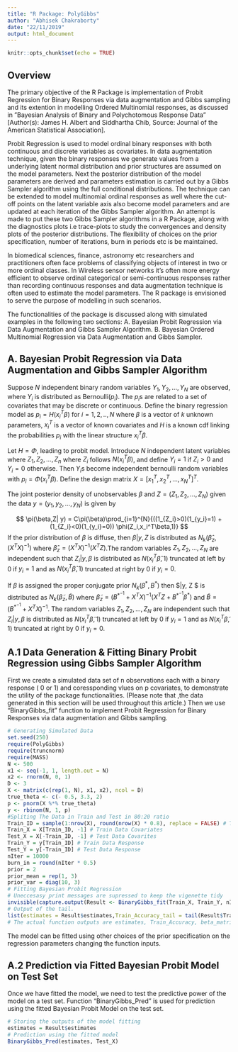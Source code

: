 ```yaml
---
title: "R Package: PolyGibbs"
author: "Abhisek Chakraborty"
date: "22/11/2019"
output: html_document
---
```


```r
knitr::opts_chunk$set(echo = TRUE)
```

## Overview

The primary objective of the R Package is implementation of Probit Regression for Binary Responses via data augmentation and Gibbs sampling and its extention in modelling Ordered Multinomial responses, as discussed in ”Bayesian Analysis of Binary and Polychotomous Response Data” [Author(s): James H. Albert and Siddhartha Chib, Source: Journal of the American Statistical Association].

Probit Regression is used to model ordinal binary responses with both continuous and discrete variables as covariates. In data augmentation technique, given the binary responses we generate values from a underlying latent normal distribution and prior structures are assumed on the model parameters. Next the posterior distribution of the model parameters are derived and parameters estimation is carried out by a Gibbs Sampler algorithm using the full conditional distributions. The technique can be extended to model multinomial ordinal responses as well where the cut-off points on the latent variable axis also become model parameters and are updated at each iteration of the Gibbs Sampler algorithm. An attempt is made to put these two Gibbs Sampler algorithms in a R Package, along with the diagnostics plots i.e trace-plots to study the convergences and density plots of the posterior distributions. The flexibility of choices on the prior specification, number of iterations, burn in periods etc is be maintained.

In biomedical sciences, finance, astronomy etc researchers and practitioners often face problems of classifying objects of interest in two or more ordinal classes. In Wireless sensor networks it’s often more energy efficient to observe ordinal categorical or semi-continuous responses rather than recording continuous responses and data augmentation technique is often used to estimate the model parameters. The R package is envisioned to serve the purpose of modelling in such scenarios.

The functionalities of the package is discussed along with simulated examples in the following two sections:
A. Bayesian Probit Regression via Data Augmentation and Gibbs Sampler Algorithm.
B. Bayesian Ordered Multinomial Regression via Data Augmentation and Gibbs Sampler.


## A. Bayesian Probit Regression via Data Augmentation and Gibbs Sampler Algorithm

Suppose $N$ independent binary random variables $Y_1, Y_2, ..., Y_N$ are observed, where $Y_i$ is distributed as Bernoulli($p_i$). The $p_i$s are related to a set of covariates that may be discrete or continuous. Define the binary regression model as $p_i = H(x_i^T\beta)$ for $i = 1,2,..,N$ where $\beta$ is a vector of $k$ unknown parameters, $x_i^T$ is a vector of known covariates and $H$ is a known cdf linking the probabilities $p_i$ with the linear structure $x_i^T\beta$.

Let $H = \Phi$, leading to probit model. Introduce $N$  independent latent variables where $Z_1, Z_2,..., Z_n$ where $Z_i$ follows $N(x_i^T\beta)$, and define $Y_i = 1$ if $Z_i > 0$ and $Y_i = 0$ otherwise. Then $Y_i$s become independent bernoulli random variables with $p_i = \Phi(x_i^T\beta)$. Define the design matrix
$X = [x_1^T, x_2^T, ..., x_N^T]^T$.

The joint posterior density of unobservables $\beta$ and $Z = (Z_1 , Z_2, ..., Z_N)$ given the data $y = (y_1 , y_2, ..., y_N)$ is given by

$$
\pi(\beta,Z| y) = C\pi(\beta)\prod_{i=1}^{N}{((1_{Z_i}>0)(1_{y_i}=1) + (1_{Z_i}<0)(1_{y_i}=0))     \phi(Z_i,x_i^T\beta,1)}
$$
If the prior distribution of $\beta$ is diffuse, then $\beta|y,Z$ is distributed as $N_k(\hat\beta_z,(X^TX)^{-1})$ where $\hat\beta_z = (X^TX)^{-1}(X^TZ)$.The random variables $Z_1, Z_2, ... , Z_N$ are independent such that $Z_i|y,\beta$ is distributed as $N(x_i^T\hat\beta,1)$ truncated at left by 0 if $y_i =1$ and as $N(x_i^T\hat\beta,1)$ truncated at right by 0 if $y_i =0$.

If $\beta$ is assigned the proper conjugate prior $N_k(\beta{^*}, B^{*})$ then $\beta|y, Z $ is distributed as $N_k(\tilde\beta_z,\tilde B)$ where $\tilde\beta_z = (B^{*}^{-1} + X^TX)^{-1}(X^TZ +B^{*}^{-1}\beta^{*})$ and $\tilde B = (B^{*}^{-1} + X^TX)^{-1}$. The random variables $Z_1, Z_2, ... , Z_N$ are independent such that $Z_i|y,\beta$ is distributed as $N(x_i^T\tilde\beta,1)$ truncated at left by 0 if $y_i =1$ and as $N(x_i^T\tilde\beta,1)$ truncated at right by 0 if $y_i =0$. 


## A.1 Data Generation & Fitting Binary Probit Regression using Gibbs Sampler Algorithm

First we create a simulated data set of n observations each with a binary response ( 0 or 1) and coressponding vlues on p covariates, to demonstrate the utility of the package functionalities. (Please note that ,the data generated in this section will be used throughout this article.) Then we use "BinaryGibbs_fit" function to implement Probit Regression for Binary Responses via data augmentation and Gibbs sampling.

```r
# Generating Simulated Data 
set.seed(250)
require(PolyGibbs)
require(truncnorm)
require(MASS)
N <- 500
x1 <- seq(-1, 1, length.out = N)
x2 <- rnorm(N, 0, 1)
D <- 3
X <- matrix(c(rep(1, N), x1, x2), ncol = D)
true_theta <- c(- 0.5, 3.3, 2)
p <- pnorm(X %*% true_theta)
y <- rbinom(N, 1, p)
#Spliting The Data in Train and Test in 80:20 ratio
Train_ID = sample(1:nrow(X), round(nrow(X) * 0.8), replace = FALSE) # Train Data IDS
Train_X = X[Train_ID, -1] # Train Data Covariates
Test_X = X[-Train_ID, -1] # Test Data Covarites
Train_Y = y[Train_ID] # Train Data Response
Test_Y = y[-Train_ID] # Test Data Response
nIter = 10000
burn_in = round(nIter * 0.5)
prior = 2
prior_mean = rep(1, 3)
prior_var = diag(10, 3)
# Fitting Bayesian Probit Regression
# Uneccesasy print messages are supressed to keep the vigenette tidy
invisible(capture.output(Result <- BinaryGibbs_fit(Train_X, Train_Y, nIter, prior, burn_in, prior_mean, prior_var )))
# Output of the tail.
list(estimates = Result$estimates,Train_Accuracy_tail = tail(Result$Train_Accuracy, n =10),beta_matrix_tail= tail(Result$beta_matrix, n = 10))
# The actual function outputs are estimates, Train_Accuracy, beta_matrix.
```

The model can be fitted using other choices of the prior specification on the regression parameters changing the function inputs.

## A.2 Prediction via Fitted Bayesian Probit Model on Test Set

Once we have fitted the model, we need to test the predictive power of the model on a test set. Function "BinaryGibbs_Pred" is used for prediction using the fitted Bayesian Probit Model on the test set.
```r
# Storing the outputs of the model fitting
estimates = Result$estimates
# Prediction using the fitted model
BinaryGibbs_Pred(estimates, Test_X)
```





